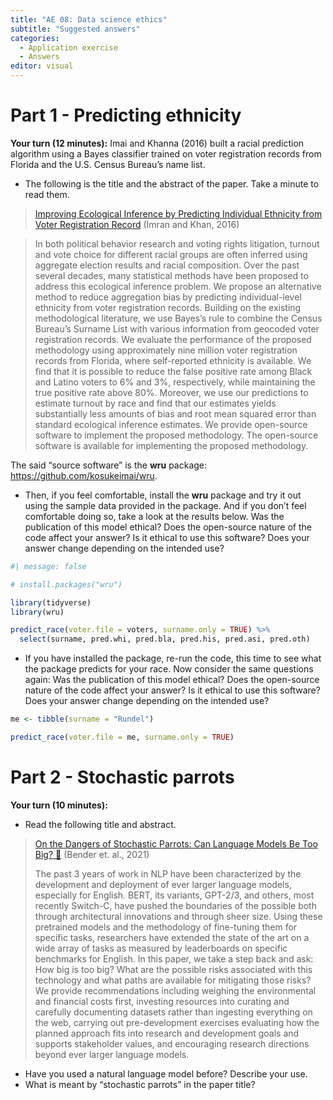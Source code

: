 ```yaml
---
title: "AE 08: Data science ethics"
subtitle: "Suggested answers"
categories: 
  - Application exercise
  - Answers
editor: visual
---
```


# Part 1 - Predicting ethnicity

**Your turn (12 minutes):** Imai and Khanna (2016) built a racial prediction algorithm using a Bayes classifier trained on voter registration records from Florida and the U.S. Census Bureau's name list.

-   The following is the title and the abstract of the paper. Take a minute to read them.

> [Improving Ecological Inference by Predicting Individual Ethnicity from Voter Registration Record](https://imai.fas.harvard.edu/research/race.html) (Imran and Khan, 2016)

> In both political behavior research and voting rights litigation, turnout and vote choice for different racial groups are often inferred using aggregate election results and racial composition. Over the past several decades, many statistical methods have been proposed to address this ecological inference problem. We propose an alternative method to reduce aggregation bias by predicting individual-level ethnicity from voter registration records. Building on the existing methodological literature, we use Bayes's rule to combine the Census Bureau's Surname List with various information from geocoded voter registration records. We evaluate the performance of the proposed methodology using approximately nine million voter registration records from Florida, where self-reported ethnicity is available. We find that it is possible to reduce the false positive rate among Black and Latino voters to 6% and 3%, respectively, while maintaining the true positive rate above 80%. Moreover, we use our predictions to estimate turnout by race and find that our estimates yields substantially less amounts of bias and root mean squared error than standard ecological inference estimates. We provide open-source software to implement the proposed methodology. The open-source software is available for implementing the proposed methodology.

The said "source software" is the **wru** package: <https://github.com/kosukeimai/wru>.

-   Then, if you feel comfortable, install the **wru** package and try it out using the sample data provided in the package. And if you don't feel comfortable doing so, take a look at the results below. Was the publication of this model ethical? Does the open-source nature of the code affect your answer? Is it ethical to use this software? Does your answer change depending on the intended use?

```r
#| message: false

# install.packages("wru")

library(tidyverse)
library(wru)

predict_race(voter.file = voters, surname.only = TRUE) %>% 
  select(surname, pred.whi, pred.bla, pred.his, pred.asi, pred.oth)
```

-   If you have installed the package, re-run the code, this time to see what the package predicts for your race. Now consider the same questions again: Was the publication of this model ethical? Does the open-source nature of the code affect your answer? Is it ethical to use this software? Does your answer change depending on the intended use?

```r
me <- tibble(surname = "Rundel")

predict_race(voter.file = me, surname.only = TRUE)
```

# Part 2 - Stochastic parrots

**Your turn (10 minutes):**

-   Read the following title and abstract.

> [On the Dangers of Stochastic Parrots: Can Language Models Be Too Big? 🦜](https://s10251.pcdn.co/pdf/2021-bender-parrots.pdf) (Bender et. al., 2021)
>
> The past 3 years of work in NLP have been characterized by the development and deployment of ever larger language models, especially for English. BERT, its variants, GPT-2/3, and others, most recently Switch-C, have pushed the boundaries of the possible both through architectural innovations and through sheer size. Using these pretrained models and the methodology of fine-tuning them for specific tasks, researchers have extended the state of the art on a wide array of tasks as measured by leaderboards on specific benchmarks for English. In this paper, we take a step back and ask: How big is too big? What are the possible risks associated with this technology and what paths are available for mitigating those risks? We provide recommendations including weighing the environmental and financial costs first, investing resources into curating and carefully documenting datasets rather than ingesting everything on the web, carrying out pre-development exercises evaluating how the planned approach fits into research and development goals and supports stakeholder values, and encouraging research directions beyond ever larger language models.

-   Have you used a natural language model before? Describe your use.
-   What is meant by "stochastic parrots" in the paper title?
